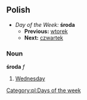 ==Polish==
*''Day of the Week:'' '''środa'''
**'''Previous:''' [[wtorek]]
**'''Next:''' [[czwartek]]

===Noun===
'''środa''' ''f''

#[[Wednesday]]

[[Category:pl:Days of the week]]